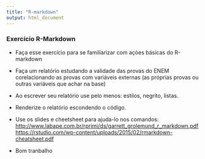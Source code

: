 ```yaml
---
title: "R-markdown"
output: html_document
---
```


### Exercício R-Markdown
* Faça esse exercício para se familiarizar com açòes básicas do  R-markdown  

* Faça um relatório estudando a validade das provas do ENEM corelacionando as provas com variáveis externas (as próprias provas ou outras variáveis que achar na base)  

* Ao escrever seu relatório use pelo menos:  estilos, negrito, listas.
* Renderize o relatório escondendo o código.  

* Use os slides e cheetsheet para ajuda-lo nos comandos:  
<http://www.labape.com.br/rprimi/ds/garrett_grolemund_r_markdown.pdf>
<https://rstudio.com/wp-content/uploads/2015/02/rmarkdown-cheatsheet.pdf>

* Bom tranbalho  



```r

```

